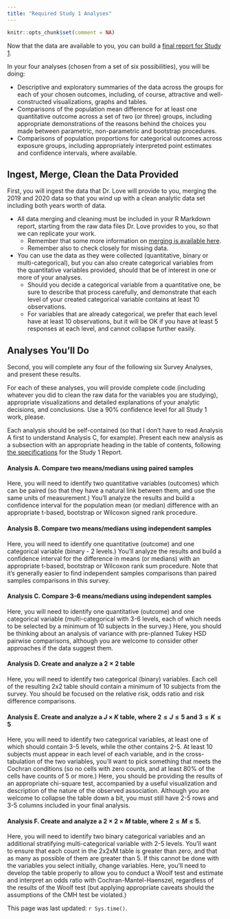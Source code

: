 ```yaml
---
title: "Required Study 1 Analyses"
---
```


```r
knitr::opts_chunk$set(comment = NA)
```

Now that the data are available to you, you can build a [final report for Study 1](survey5.html).

In your four analyses (chosen from a set of six possibilities), you will be doing:

- Descriptive and exploratory summaries of the data across the groups for each of your chosen outcomes, including, of course, attractive and well-constructed visualizations, graphs and tables.
- Comparisons of the population mean difference for at least one quantitative outcome across a set of two (or three) groups, including appropriate demonstrations of the reasons behind the choices you made between parametric, non-parametric and bootstrap procedures.
- Comparisons of population proportions for categorical outcomes across exposure groups, including appropriately interpreted point estimates and confidence intervals, where available.

## Ingest, Merge, Clean the Data Provided

First, you will ingest the data that Dr. Love will provide to you, merging the 2019 and 2020 data so that you wind up with a clean analytic data set including both years worth of data. 

- All data merging and cleaning must be included in your R Markdown report, starting from the raw data files Dr. Love provides to you, so that we can replicate your work.
    - Remember that some more information on [merging is available here](survey3.html).
    - Remember also to check closely for missing data.
- You can use the data as they were collected (quantitative, binary or multi-categorical), but you can also create categorical variables from the quantitative variables provided, should that be of interest in one or more of your analyses. 
    - Should you decide a categorical variable from a quantitative one, be sure to describe that process carefully, and demonstrate that each level of your created categorical variable contains at least 10 observations.
    - For variables that are already categorical, we prefer that each level have at least 10 observations, but it will be OK if you have at least 5 responses at each level, and cannot collapse further easily.

## Analyses You'll Do

Second, you will complete any four of the following six Survey Analyses, and present these results.

For each of these analyses, you will provide complete code (including whatever you did to clean the raw data for the variables you are studying), appropriate visualizations and detailed explanations of your analytic decisions, and conclusions. Use a 90% confidence level for all Study 1 work, please.

Each analysis should be self-contained (so that I don't have to read Analysis A first to understand Analysis C, for example). Present each new analysis as a subsection with an appropriate heading in the table of contents, following [the specifications](survey5.html) for the Study 1 Report. 

#### Analysis A. Compare two means/medians using paired samples

Here, you will need to identify two quantitative variables (outcomes) which can be paired (so that they have a natural link between them, and use the same units of measurement.) You'll analyze the results and build a confidence interval for the population mean (or median) difference with an appropriate t-based, bootstrap or Wilcoxon signed rank procedure.

#### Analysis B. Compare two means/medians using independent samples

Here, you will need to identify one quantitative (outcome) and one categorical variable (binary - 2 levels.) You'll analyze the results and build a confidence interval for the difference in means (or medians) with an appropriate t-based, bootstrap or Wilcoxon rank sum procedure. Note that it's generally easier to find independent samples comparisons than paired samples comparisons in this survey.

#### Analysis C. Compare 3-6 means/medians using independent samples

Here, you will need to identify one quantitative (outcome) and one categorical variable (multi-categorical with 3-6 levels, each of which needs to be selected by a minimum of 10 subjects in the survey.) Here, you should be thinking about an analysis of variance with pre-planned Tukey HSD pairwise comparisons, although you are welcome to consider other approaches if the data suggest them.

#### Analysis D. Create and analyze a $2 \times 2$ table

Here, you will need to identify two categorical (binary) variables. Each cell of the resulting 2x2 table should contain a minimum of 10 subjects from the survey. You should be focused on the relative risk, odds ratio and risk difference comparisons.

#### Analysis E. Create and analyze a $J \times K$ table, where $2 \leq J \leq 5$ and $3 \leq K \leq 5$

Here, you will need to identify two categorical variables, at least one of which should contain 3-5 levels, while the other contains 2-5. At least 10 subjects must appear in each level of each variable, and in the cross-tabulation of the two variables, you'll want to pick something that meets the Cochran conditions (so no cells with zero counts, and at least 80% of the cells have counts of 5 or more.) Here, you should be providing the results of an appropriate chi-square test, accompanied by a useful visualization and description of the nature of the observed association. Although you are welcome to collapse the table down a bit, you must still have 2-5 rows and 3-5 columns included in your final analysis.

#### Analysis F. Create and analyze a $2 \times 2 \times M$ table, where $2 \leq M \leq 5$.

Here, you will need to identify two binary categorical variables and an additional stratifying multi-categorical variable with 2-5 levels. You'll want to ensure that each count in the 2x2xM table is greater than zero, and that as many as possible of them are greater than 5. If this cannot be done with the variables you select initially, change variables. Here, you'll need to develop the table properly to allow you to conduct a Woolf test and estimate and interpret an odds ratio with Cochran-Mantel-Haenszel, regardless of the results of the Woolf test (but applying appropriate caveats should the assumptions of the CMH test be violated.)

This page was last updated: `r Sys.time()`.
